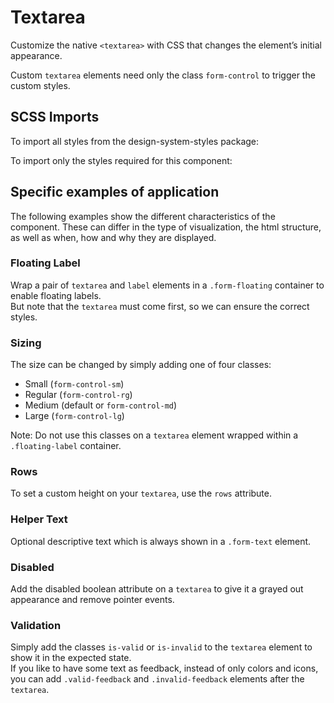
<Meta title="Components/Textarea" />

# Textarea

<p class="lead">
  Customize the native <code>&lt;textarea&gt;</code> with CSS that changes the element’s initial
  appearance.
</p>

Custom `textarea` elements need only the class `form-control` to trigger the custom styles.

<Canvas>
  <Story id="components-textarea--default" />
</Canvas>
<ArgsTable story="^" />

## SCSS Imports

To import all styles from the design-system-styles package:

<Source language="css" dark code={PackageImports} />

To import only the styles required for this component:

<Source language="css" dark code={ComponentImports} />

## Specific examples of application

The following examples show the different characteristics of the component. These can differ in the type of visualization, the html structure, as well as when, how and why they are displayed.

### Floating Label

Wrap a pair of `textarea` and `label` elements in a `.form-floating` container to enable floating labels.<br/>
But note that the `textarea` must come first, so we can ensure the correct styles.

<Canvas>
  <Story id="components-textarea--floating-label" />
</Canvas>

### Sizing

The size can be changed by simply adding one of four classes:

- Small (`form-control-sm`)
- Regular (`form-control-rg`)
- Medium (default or `form-control-md`)
- Large (`form-control-lg`)

<p class="text-danger">
  Note: Do not use this classes on a <code>textarea</code> element wrapped within a
  <code>.floating-label</code> container.
</p>

<Canvas>
  <Story id="components-textarea--size" />
</Canvas>

### Rows

To set a custom height on your `textarea`, use the `rows` attribute.

<Canvas>
  <Story id="components-textarea--rows" />
</Canvas>

### Helper Text

Optional descriptive text which is always shown in a `.form-text` element.

<Canvas>
  <Story id="components-textarea--helper-text" />
</Canvas>

### Disabled

Add the disabled boolean attribute on a `textarea` to give it a grayed out appearance and remove pointer events.

<Canvas>
  <Story id="components-textarea--disabled" />
</Canvas>

### Validation

Simply add the classes `is-valid` or `is-invalid` to the `textarea` element to show it in the expected state.<br/>
If you like to have some text as feedback, instead of only colors and icons, you can add `.valid-feedback` and `.invalid-feedback` elements after the `textarea`.

<Canvas>
  <Story id="components-textarea--validation" />
</Canvas>
